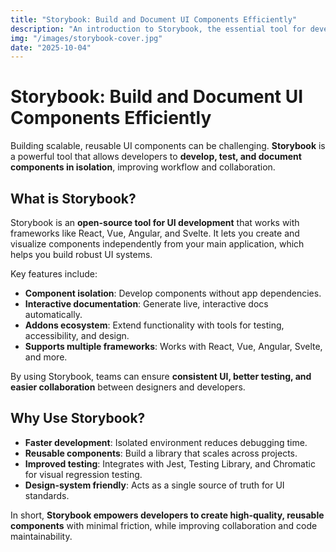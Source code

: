 ```yaml
---
title: "Storybook: Build and Document UI Components Efficiently"
description: "An introduction to Storybook, the essential tool for developing, testing, and documenting UI components in isolation."
img: "/images/storybook-cover.jpg"
date: "2025-10-04"
---
```


# Storybook: Build and Document UI Components Efficiently

Building scalable, reusable UI components can be challenging. **Storybook** is a powerful tool that allows developers to **develop, test, and document components in isolation**, improving workflow and collaboration.

## What is Storybook?

Storybook is an **open-source tool for UI development** that works with frameworks like React, Vue, Angular, and Svelte. It lets you create and visualize components independently from your main application, which helps you build robust UI systems.

Key features include:

- **Component isolation**: Develop components without app dependencies.
- **Interactive documentation**: Generate live, interactive docs automatically.
- **Addons ecosystem**: Extend functionality with tools for testing, accessibility, and design.
- **Supports multiple frameworks**: Works with React, Vue, Angular, Svelte, and more.

By using Storybook, teams can ensure **consistent UI, better testing, and easier collaboration** between designers and developers.

## Why Use Storybook?

- **Faster development**: Isolated environment reduces debugging time.
- **Reusable components**: Build a library that scales across projects.
- **Improved testing**: Integrates with Jest, Testing Library, and Chromatic for visual regression testing.
- **Design-system friendly**: Acts as a single source of truth for UI standards.

In short, **Storybook empowers developers to create high-quality, reusable components** with minimal friction, while improving collaboration and code maintainability.
